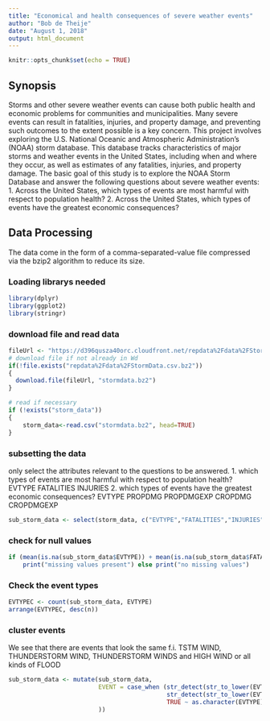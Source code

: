 ---
title: "Economical and health consequences of severe weather events"
author: "Bob de Theije"
date: "August 1, 2018"
output: html_document
---

```{r setup, include=FALSE}
knitr::opts_chunk$set(echo = TRUE)
```

## Synopsis
Storms and other severe weather events can cause both public health and economic problems for communities and municipalities. Many severe events can result in fatalities, injuries, and property damage, and preventing such outcomes to the extent possible is a key concern.
This project involves exploring the U.S. National Oceanic and Atmospheric Administration's (NOAA) storm database. This database tracks characteristics of major storms and weather events in the United States, including when and where they occur, as well as estimates of any fatalities, injuries, and property damage.
The basic goal of this study is to explore the NOAA Storm Database and answer the following questions about severe weather events:
1. Across the United States, which types of events are most harmful with respect to population health?
2. Across the United States, which types of events have the greatest economic consequences?

## Data Processing
The data come in the form of a comma-separated-value file compressed via the bzip2 algorithm to reduce its size.

### Loading librarys needed
```{r,warning=FALSE,message=FALSE}
library(dplyr)
library(ggplot2)
library(stringr)
```
### download file and read data
```{r cache = TRUE}
fileUrl <- "https://d396qusza40orc.cloudfront.net/repdata%2Fdata%2FStormData.csv.bz2"
# download file if not already in Wd
if(!file.exists("repdata%2Fdata%2FStormData.csv.bz2"))
{
  download.file(fileUrl, "stormdata.bz2")
}

# read if necessary
if (!exists("storm_data"))
{
    storm_data<-read.csv("stormdata.bz2", head=TRUE)
}
```
### subsetting the data
only select the attributes relevant to the questions to be answered.
1. which types of events are most harmful with respect to population health?
EVTYPE
FATALITIES
INJURIES
2. which types of events have the greatest economic consequences?
EVTYPE
PROPDMG
PROPDMGEXP
CROPDMG
CROPDMGEXP
  
```{r}
sub_storm_data <- select(storm_data, c("EVTYPE","FATALITIES","INJURIES","PROPDMG", "PROPDMGEXP","CROPDMG", "CROPDMGEXP"))
```

### check for null values
```{r}
if (mean(is.na(sub_storm_data$EVTYPE)) + mean(is.na(sub_storm_data$FATALITIES)) + mean(is.na(sub_storm_data$INJURIES)) + mean(is.na(sub_storm_data$PROPDMG)) + mean(is.na(sub_storm_data$PROPDMGEXP)) + mean(is.na(sub_storm_data$CROPDMG)) + mean(is.na(sub_storm_data$CROPDMGEXP)) > 0)
    print("missing values present") else print("no missing values")
```

### Check the event types
```{r}
EVTYPEC <- count(sub_storm_data, EVTYPE)
arrange(EVTYPEC, desc(n))
```

### cluster events
We see that there are events that look the same
f.i. TSTM WIND, THUNDERSTORM WIND, THUNDERSTORM WINDS and HIGH WIND
or all kinds of FLOOD
```{r}
sub_storm_data <- mutate(sub_storm_data, 
                         EVENT = case_when (str_detect(str_to_lower(EVTYPE), "wind")                                                  ~ "WIND",
                                            str_detect(str_to_lower(EVTYPE), "flood")                                                  ~ "FLOOD",
                                            TRUE ~ as.character(EVTYPE)
                         ))


```

